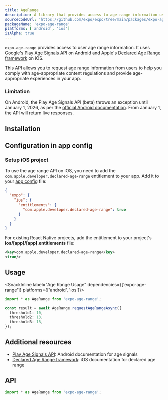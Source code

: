 ```yaml
---
title: AgeRange
description: A library that provides access to age range information using Play Age Signals API on Android and Declared Age Range framework on iOS.
sourceCodeUrl: 'https://github.com/expo/expo/tree/main/packages/expo-age-range'
packageName: 'expo-age-range'
platforms: ['android', 'ios']
isAlpha: true
---
```



`expo-age-range` provides access to user age range information. It uses Google's [Play Age Signals API](https://developer.android.com/google/play/age-signals/use-age-signals-api) on Android and Apple's [Declared Age Range framework](https://developer.apple.com/documentation/declaredagerange/) on iOS.

This API allows you to request age range information from users to help you comply with age-appropriate content regulations and provide age-appropriate experiences in your app.


### Limitation

On Android, the Play Age Signals API (beta) throws an exception until January 1, 2026, as per the [official Android documentation](https://developer.android.com/google/play/age-signals/use-age-signals-api#integrate-play-age-signals). From January 1, the API will return live responses.

## Installation

<APIInstallSection />

## Configuration in app config

### Setup iOS project

To use the age range API on iOS, you need to add the `com.apple.developer.declared-age-range` entitlement to your app. Add it to your [app config](./config/app/) file:

```json app.json
{
  "expo": {
    "ios": {
      "entitlements": {
        "com.apple.developer.declared-age-range": true
      }
    }
  }
}
```

<ConfigReactNative>

For existing React Native projects, add the entitlement to your project's **ios/[app]/[app].entitlements** file:

```xml
<key>com.apple.developer.declared-age-range</key>
<true/>
```

</ConfigReactNative>

## Usage

<SnackInline label="Age Range Usage" dependencies={['expo-age-range']} platforms={['android', 'ios']}>

```ts
import * as AgeRange from 'expo-age-range';

const result = await AgeRange.requestAgeRangeAsync({
  threshold1: 10,
  threshold2: 13,
  threshold3: 18,
});
```

</SnackInline>

## Additional resources

- [Play Age Signals API](https://developer.android.com/google/play/age-signals/use-age-signals-api): Android documentation for age signals
- [Declared Age Range framework](https://developer.apple.com/documentation/declaredagerange/): iOS documentation for declared age range

## API

```js
import * as AgeRange from 'expo-age-range';
```

<APISection packageName="expo-age-range" apiName="AgeRange" />
